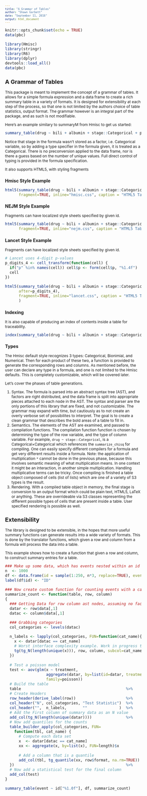 ```yaml
---
title: "A Grammar of Tables"
author: "Shawn Garbett"
date: "September 11, 2016"
output: html_document
---
```


<style type="text/css">

body, td {
   font-size: 12px;
}
code.r{
  font-size: 12px;
}
pre {
  font-size: 10px
}
</style>

```r
knitr::opts_chunk$set(echo = TRUE)
data(pbc)

library(Hmisc)
library(stringr)
library(R6)
library(dplyr)
devtools::load_all()
data(pbc)
```

## A Grammar of Tables

This package is meant to implement the concept of a grammar of tables. It allows for a simple formula expression and a data frame to create a rich summary table in a variety of formats. It is designed for extensibility at each step of the process, so that one is not limited by the authors choice of table statistics, output format. The grammar however is an integral part of the package, and as such is not modifiable.

Here's an example similary to summaryM from Hmisc to get us started:

```r
summary_table(drug ~ bili + albumin + stage::Categorical + protime + sex + age + spiders, pbc)
```

Notice that stage in the formula wasn't stored as a factor, i.e. Categorical variable, so by adding a type specifier in the formula given, it is treated as a Categorical. There is no preconversion applied to the data frame, nor is there a guess based on the number of unique values. Full direct control of typing is provided in the formula specification.

It also supports HTML5, with styling fragments

### Hmisc Style Example
```r
html5(summary_table(drug ~ bili + albumin + stage::Categorical + protime + sex + age + spiders, pbc),
      fragment=TRUE, inline="hmisc.css", caption = "HTML5 Table Hmisc Style", id="tbl2")
```

### NEJM Style Example
Fragments can have localized style sheets specified by given id.

```r
html5(summary_table(drug ~ bili + albumin + stage::Categorical + protime + sex + age + spiders, pbc),
      fragment=TRUE, inline="nejm.css", caption = "HTML5 Table NEJM Style", id="tbl3")
```

### Lancet Style Example
Fragments can have localized style sheets specified by given id.

```r
# Lancet uses 4-digit p-values
p_digits_4 <- cell_transform(function(cell) {
  if("p" %in% names(cell)) cell$p <- form(cell$p, "%1.4f")
  cell
})

html5(summary_table(drug ~ bili + albumin + stage::Categorical + protime + sex + age + spiders, pbc,
      after=p_digits_4),
      fragment=TRUE, inline="lancet.css", caption = "HTML5 Table Lancet Style", id="tbl4"
      )
```

### Indexing

It is also capable of producing an index of contents inside a table for traceability.
```r
index(summary_table(drug ~ bili + albumin + stage::Categorical + protime + sex + age + spiders, pbc))[1:20,]
```

### Types

The Hmisc default style recognizes 3 types: Categorical, Bionimial, and Numerical. Then for each product of these two, a function is provided to generate the corresponding rows and columns. As mentioned before, the user can declare any type in a formula, and one is not limited to the Hmisc defaults. This is completely customizable, which will be covered later.

Let's cover the phases of table generations.

1. Syntax. The formula is parsed into an abstract syntax tree (AST), and factors are right distributed, and the data frame is split into appropriate pieces attached to each node in the AST. The syntax and parser are the only portions of this library that are fixed, and not customizable. The grammar may expand with time, but cautiously as to not create an overly verbose set of possibilites to interpret. The goal is to create a clean grammar that describes the bold areas of a table to fill in.
2. Semantics. The elements of the AST are examined, and passed to compilation functions. The compilation function function is chosen by determining the type of the row variable, and the type of column variable. For example, `drug ~ stage::Categorical`, is a Categorical$\times$Categorical which references the `summarize_chisq` for compiling. One can easily specify different compilers for a formula and get very different results inside a formula. Note: the application of multiplication `*` cannot be done in the previous phase, because this involves semantic meaning of what multiplication means. In one context it might be an interaction, in another simple multiplication. Handling multiplicative terms can be tricky. Once compiling is finished a table object composed of cells (list of lists) which are one of a variety of S3 types is the result.
3. Rendering. With a compiled table object in memory, the final stage is conversion to an output format which could be plain text, HTML5, LaTeX or anything. These are overrideable via S3 classes representing the different possible types of cells that are present inside a table. User specified rendering is possible as well. 



## Extensibility

The library is designed to be extensible, in the hopes that more useful summary functions can generate results into a wide variety of formats. This is done by the translator functions, which given a row and column from a formula will process the data into a table.

This example shows how to create a function that given a row and column, to construct summary entries for a table.

```r

### Make up some data, which has events nested within an id
n  <- 1000
df <- data.frame(id = sample(1:250, n*3, replace=TRUE), event = as.factor(rep(c("A", "B","C"), n)))
label(df$id) <- "ID"

### Now create custom function for counting events with a category
summarize_count <- function(table, row, column)
{
  ### Getting Data for row column ast nodes, assuming no factors
  datar <- row$data[,1]
  datac <- column$data[,1]

  ### Grabbing categories
  col_categories <- levels(datac)

  n_labels <- lapply(col_categories, FUN=function(cat_name){
    x <- datar[datac == cat_name]
    # Worst interface complexity example. Work in progress to simplify
    tg(tg_N(length(unique(x))), row, column, subcol=cat_name)
  })
  
  # Test a poisson model
  test <- aov(glm(x ~ treatment,
                  aggregate(datar, by=list(id=datar, treatment=datac), FUN=length),
                  family=poisson))
  # Build the table
  table                                              %>%
  # Create Headers
  row_header(derive_label(row))                      %>%
  col_header("N", col_categories, "Test Statistic")  %>%
  col_header("",  n_labels,       ""              )  %>%
  # Add the First column of summary data as an N value
  add_col(tg_N(length(unique(datar))))               %>%
  # Now add quantiles for the counts
  table_builder_apply(col_categories, FUN=
    function(tbl, cat_name) {
      # Compute each data set
      x  <- datar[datac == cat_name]
      xx <- aggregate(x, by=list(x), FUN=length)$x
        
      # Add a column that is a quantile
      add_col(tbl, tg_quantile(xx, row$format, na.rm=TRUE))
  })                                                 %>%
  # Now add a statistical test for the final column
  add_col(test)
}

summary_table(event ~ id["%1.0f"], df, summarize_count)
```



